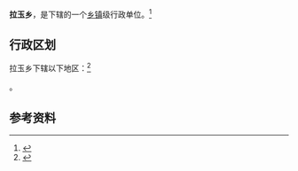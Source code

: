 {{中国乡级行政区|54/22/25/200/000}}

'''拉玉乡'''，是{{PRC admin/fullname|54/22/25/200/000|3}}下辖的一个[[乡镇|乡镇]]级行政单位。<ref>{{PRC admin/ref sgc|{{PRC admin/parent|54/22/25/200/000}}}}</ref>

== 行政区划 ==

拉玉乡下辖以下地区：<ref>{{PRC admin/ref sgc|54/22/25/200/000}}</ref>

{{PRC admin/children|54/22/25/200/000}}。

== 参考资料 ==

{{reflist}}

{{行政区划小作品}}
{{PRC admin/navcat|54/22/25/200/000}}